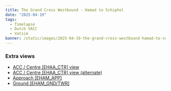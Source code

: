 ```yaml
---
title: The Grand Cross Westbound - Hamad to Schiphol
date: "2025-04-19"
tags:
  - Timelapse
  - Dutch VACC
  - Vatsim
banner: /static/images/2025-04-19-the-grand-cross-westbound-hamad-to-schiphol/banner.png
---
```


<Youtube id="HAEp_XbZ_uU" />

### Extra views

- [ACC / Centre [EHAA_CTR] view](https://youtu.be/_Lnla4Loe6c)
- [ACC / Centre [EHAA_CTR] view (alternate)](https://youtu.be/76wFjQoZUJ8)
- [Approach [EHAM_APP]](https://youtu.be/l4QjeT72gw8)
- [Ground [EHAM_GND/TWR]](https://youtu.be/_y-3HnhIZXU)
